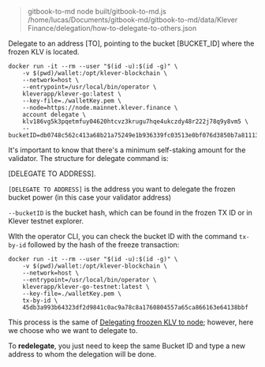 
> gitbook-to-md
> node built/gitbook-to-md.js /home/lucas/Documents/gitbook-md/gitbook-to-md/data/Klever Finance/delegation/how-to-delegate-to-others.json

Delegate to an address [TO], pointing to the bucket [BUCKET_ID] where the frozen KLV is located.

```undefined
docker run -it --rm --user "$(id -u):$(id -g)" \
    -v $(pwd)/wallet:/opt/klever-blockchain \
    --network=host \
    --entrypoint=/usr/local/bin/operator \
    kleverapp/klever-go:latest \
    --key-file=./walletKey.pem \
    --node=https://node.mainnet.klever.finance \
    account delegate \
    klv186vg5k3pqetmfuy04620htcvz3krugu7hqe4ukczdy48r222j78q9y8vm5 \
    --bucketID=db0748c562c413a68b21a75249e1b936339fc03513e0bf076d3850b7a81113d2
```

It's important to know that there's a minimum self-staking amount for the validator. The structure for delegate command is:

[DELEGATE TO ADDRESS].

`[DELEGATE TO ADDRESS]` is the address you want to delegate the frozen bucket power (in this case your validator address)

`--bucketID` is the bucket hash, which can be found in the frozen TX ID or in Klever testnet explorer.

WIth the operator CLI, you can check the bucket ID with the command `tx-by-id` followed by the hash of the freeze transaction:

```undefined
docker run -it --rm --user "$(id -u):$(id -g)" \
    -v $(pwd)/wallet:/opt/klever-blockchain \
    --network=host \
    --entrypoint=/usr/local/bin/operator \
    kleverapp/klever-go-testnet:latest \
    --key-file=./walletKey.pem \
    tx-by-id \
    45db3a993b64323df2d9841c0ac9a78c8a1760804557a65ca866163e64138bbf
```

This process is the same of [Delegating froozen KLV to node](https://app.gitbook.com/o/-MhOOdjn5Z5cRwUc4juT/s/-MhOOqqi00w4Kmd3lNcs/~/changes/rEU0uDPGdrYJCW9shCKG/become-a-validator/become-a-validator/how-to-delegate-frozen-klv-to-node); however, here we choose who we want to delegate to.

To **redelegate**, you just need to keep the same Bucket ID and type a new address to whom the delegation will be done.




